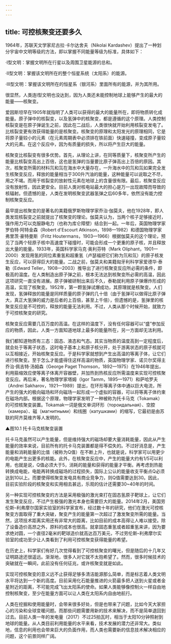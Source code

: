 ```yaml
---
---
---
```

title: 可控核聚变还要多久
---




1964年，苏联天文学家尼古拉·卡尔达舍夫（Nikolai Kardashev）提出了一种划分宇宙中文明等级的方法，即以掌握不同能量等级为标准，具体如下：

·I型文明：掌握文明所在行星以及周围卫星能源的总和。

·II型文明：掌握该文明所在的整个恒星系统（太阳系）的能源。

·III型文明：掌握该文明所在的恒星系（银河系）里面所有的能源，并为其所用。

很显然，人类连I型文明也没达到，因为人类还未能控制地球上能够产生的最大的能量——核聚变。

爱因斯坦早在1905年就指明了人类可以获得的最大的能量所在，即将物质转化成能量。原子弹中的核裂变，以及氢弹中的核聚变，都是遵循的这个原理。人类控制核裂变是在原子弹诞生之前，因此在二战后，人类很快就开始利用核裂变发电了。比核裂变更有效获得能量的是核聚变。核聚变的原理和太阳发光的原理相同，它是将原子量较小的元素（在元素周期表中必须排在铁前面）快速碰撞，变成原子量较大的元素。在这个反应中，因为有质量的损失，所以将产生巨大的能量。

核聚变比核裂变有很多优势。首先，从理论上讲，在同等质量下，核聚变所产生的能量比核裂变高出上百倍，这也是氢弹的当量要比原子弹高出上百倍的原因。其次，核聚变所需的材料氘和氚在海水中大量存在，一升海水中的氘和氚如果完全发生核聚变反应，释放的能量相当于300升汽油的能量，这种能量可以说取之不尽，用之不竭。而用于核裂变的放射性元素在地球上的含量很有限。最后，核聚变反应没有放射性，因此更安全。目前人类对核电站最大的担心是万一出现故障而导致的核辐射。但遗憾的是，人类在发明核聚变武器氢弹之后60多年，依然没有能力控制核聚变反应。

最早提出核聚变的是著名的美籍俄罗斯物理学家乔治·伽莫夫，他在1928年，即人类发现核裂变之前就提出了核聚变的理论。伽莫夫认为，当两个核子足够接近时，强作用力可以克服静电力（也称为库仑障壁）结合到一起。一年后，英国物理学家罗伯特·阿特金森（Robert d'Escourt Atkinson，1898—1982）和德国物理学家弗里茨·豪特曼斯（Fritz Houtermans，1903—1966）根据伽莫夫的这个理论，预见了当两个轻原子核中高速度下碰撞时，可能会形成一个更重的原子核，并且释放出大量的能量。1933年，英国科学家马克·奥利芬特（Mark Oliphant，1901—2000）发现用氢的同位素重氢和超重氢（卢瑟福把它们称为氘和氚）的原子核发生反应，可以获得巨大的能量。二战之前，伽莫夫和美籍匈牙利科学家爱德华·泰勒（Edward Teller，1908—2003）推导出了进行核聚变反应所必需的条件，即极高的温度。在人类制造出原子弹之前，根本无法达到核聚变所必需的高温，因此这项研究一直没有进展。原子弹被研制出来后不久，泰勒就利用原子弹爆炸形成的高温，实现了核聚变。1952年，第一颗氢弹试爆成功，其原理就是核聚变。人们发现，氢弹释放的能量是同样质量的原子弹的几十倍（由于氢弹可以做得比原子弹大，真正大氢弹的威力是后者的上百倍，甚至上千倍），但遗憾的是，氢弹里的核聚变反应是不可控的，释放的能量无法利用。不过，人类从那个时候开始，就致力于可控核聚变的研究。

核聚变反应需要几百万度的高温。在这样的温度下，没有任何容器可以“盛”参加反应的物质，因此，人类一方面知道地球上最多的能量所在，另一方面却无法利用。

我们都知道物质有三态：固态、液态和气态。其实当物质的温度高到一定程度后，就会处于等离子状态，这时电子基本上和原子核分开，处于游离状态的原子核就可以互相接近，开始核聚变反应。于是科学家就想到产生出高温的等离子体，让它们进行核聚变。至于怎么才能盛得住这样高温的物质，英国物理学家、诺贝尔奖得主乔治·佩吉特·汤姆森（George Paget Thomson，1892—1975）在1946年提出，利用箍缩效应使等离子体离开容器壁，并加热到热核反应所需温度来实现可控核聚变反应。再后来，著名物理学家塔姆（Igor Tamm，1895—1971）和萨哈罗夫（Andrei Sakharov，1921—1989）提出，在环形等离子体中通以巨大电流，所产生的强大的极向磁场和环向磁场一起形成一个虚拟的容器，可以将等离子体约束在磁场内部。根据这个原理，物理学家发明了一种被称为托卡马克（Tokamak）的可控核聚变装置。Tokamak一词是俄文单词环形（тороидальная）、空腔（камера）、磁（магнитными）和线圈（катушками）的缩写，它最初是由苏联的阿齐莫维齐等人发明的。

▲图10.1 托卡马克核聚变装置



托卡马克虽然可以产生能量，但是维持强大的磁场却要大量消耗能量，因此从产生能量的效率来说，目前所有的托卡马克装置都是得不偿失的。不过好消息是，产生能量和消耗能量的比值（被称为Q值）在不断上升，也就是说，科学家可以用更少的电能产生出更多的核能。此外，在核聚变反应中，产生的能量大约有1/5可以利用，也就是说，Q值必须大于5，消耗的能量和获得的能量才平衡。再考虑到热能转换成电能，电能再转换成磁场的过程损失，国际上公认的能量收支平衡点Q必须达到10以上。而要使得核聚变发电具有商业竞争力，则Q值需要达到30。因此，目前实验阶段的核聚变和实用相去甚远，乐观的估计还需要30~40年的时间。

另一种实现可控核聚变的方法是采用极强的激光束打在固态氢原子靶球上，让它们发生聚变反应，不过产生极强的激光本身也需要巨大的能量。2014年2月，美国劳伦斯–利弗摩尔国家实验室的科学家宣布，经过数十年的研究，他们在激光可控核聚变方面取得了重大突破，聚变产生的能量第一次超过了激发聚变所需的能量。当然，这项技术距离实用还有非常大的距离，比如目前的成本高得让人难以接受。除了设备造价高昂之外，原料的成本也很高。就拿固态重氢或者超重氢来讲，因为要求绝对圆，一个直径2毫米的靶球造价就高达百万美元，不过劳伦斯–利弗摩尔实验室的成功至少让人类看到了利用可控核聚变获得能量的希望。

在历史上，科学家们有好几次觉得看到了可控核聚变的曙光，但是随后的十几年又证明路途还很遥远。渐渐地，很多人对它就不太抱希望了。然而，很多时候技术的突破就在一瞬间，此前没有任何征兆，或许核聚变就是如此。

实现可控核聚变的意义远不止获得足够多清洁能源那么简单，而是标志着人类文明水平将达到一个新的高度。目前采用化石能量推进的火箭最多把人送到火星或者金星附近的距离，不可能完成飞出太阳系的使命。如果人类能够像控制火一样自由地控制核聚变，至少在能量方面可以让人类在太阳系内自由地航行。

人类在挖掘和使用能量时，会带来很多好处，但是也带来了问题，比如今天大家担心的污染和全球变暖问题。而那些问题需要用新的技术来解决，而不是简单退回到过去。目前人类一年的发电量（2017）不过25拍瓦时，相当于太阳10分钟照射到地球的能量。从人类目前利用能量的水平来看，技术发展的潜力还非常大。类似地，信息的利用也会带来巨大的负面作用，而人类也需要新的信息技术解决相应的问题，这个前景同样广阔。